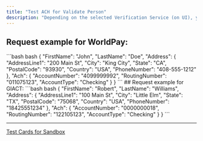 ---
title: "Test ACH for Validate Person"
description: "Depending on the selected Verification Service (on UI), you can use the following test data:"
---## Request example for WorldPay:
<CodeGroup>
  ```bash bash
  {
      "FirstName": "John",
      "LastName": "Doe",
      "Address": {
          "AddressLine1": "200 Main St",
          "City": "King City",
          "State": "CA",
          "PostalCode": "93930",
          "Country": "USA",
          "PhoneNumber": "408-555-1212"
      },
      "Ach": {
          "AccountNumber": "4099999992",
          "RoutingNumber": "011075123",
          "AccountType": "Checking"
      }
  }
  ```
</CodeGroup>## Request example for GIACT:
<CodeGroup>
  ```bash bash
  {
      "FirstName": "Robert",
      "LastName": "Williams",
      "Address": {
          "AddressLine1": "100 Main St",
          "City": "Little Elm",
          "State": "TX",
          "PostalCode": "75068",
          "Country": "USA",
          "PhoneNumber": "18425551234"
      },
      "Ach": {
          "AccountNumber": "0000000018",
          "RoutingNumber": "122105123",
          "AccountType": "Checking"
      }
  }
  ```
</CodeGroup>

***

[Test Cards for Sandbox](/docs/test-cards-for-sandbox)
